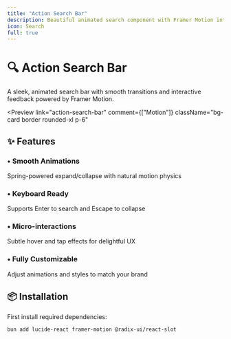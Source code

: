 ```yaml
---
title: "Action Search Bar"
description: Beautiful animated search component with Framer Motion integration
icon: Search
full: true
---
```




# 🔍 Action Search Bar

A sleek, animated search bar with smooth transitions and interactive feedback powered by Framer Motion.

<Preview
  link="action-search-bar"
  comment={["Motion"]}
  className="bg-card border rounded-xl p-6"
>
  <ActionSearchbar />
</Preview>

## ✨ Features

<div className="grid grid-cols-1 md:grid-cols-2 gap-4 mt-6">
  <div className="p-4 rounded-lg border  bg-card">
    <h3 className="font-semibold flex items-center gap-2">
      <span className="text-primary">•</span> Smooth Animations
    </h3>
    <p className="mt-2 text-sm text-muted-foreground">
      Spring-powered expand/collapse with natural motion physics
    </p>
  </div>
<div className="p-4 rounded-lg border  bg-card">
  <h3 className="flex items-center gap-2 font-semibold">
    <span className="text-primary">•</span> Keyboard Ready
  </h3>
  <p className="text-muted-foreground mt-2 text-sm">
    Supports Enter to search and Escape to collapse
  </p>
</div>

<div className="p-4 rounded-lg border  bg-card">
  <h3 className="flex items-center gap-2 font-semibold">
    <span className="text-primary">•</span> Micro-interactions
  </h3>
  <p className="text-muted-foreground mt-2 text-sm">
    Subtle hover and tap effects for delightful UX
  </p>
</div>

 <div className="p-4 rounded-lg border  bg-card">
    <h3 className="font-semibold flex items-center gap-2">
      <span className="text-primary">•</span> Fully Customizable
    </h3>
    <p className="mt-2 text-sm text-muted-foreground">
      Adjust animations and styles to match your brand
    </p>
  </div>
</div>

## 📦 Installation

First install required dependencies:

```bash
bun add lucide-react framer-motion @radix-ui/react-slot
```
